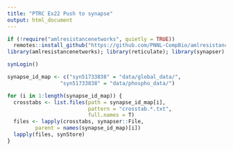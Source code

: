 ```yaml
---
title: "PTRC Ex22 Push to synapse"
output: html_document
---
```


```r
if (!require("amlresistancenetworks", quietly = TRUE))
  remotes::install_github("https://github.com/PNNL-CompBio/amlresistancenetworks")
library(amlresistancenetworks); library(reticulate); library(synapser)

synLogin()

```


```r
synapse_id_map <- c("syn51733838" = "data/global_data/", 
                 "syn51733838" = "data/phospho_data/")

for (i in 1:length(synapse_id_map)) {
  crosstabs <- list.files(path = synapse_id_map[i],
                          pattern = "crosstab.*.txt",
                          full.names = T)
  files <- lapply(crosstabs, synapser::File,
         parent = names(synapse_id_map)[i])
  lapply(files, synStore)
}
```

